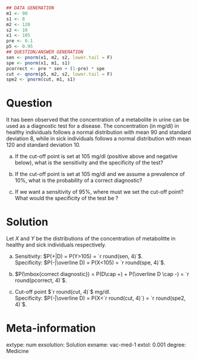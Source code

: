 
```r
## DATA GENERATION
m1 <- 90
s1 <- 8
m2 <- 120
s2 <- 10
x1 <- 105
pre <- 0.1
p5 <- 0.95
## QUESTION/ANSWER GENERATION
sen <- pnorm(x1, m2, s2, lower.tail = F)
spe <- pnorm(x1, m1, s1)
pcorrect <- pre * sen + (1-pre) * spe
cut <- qnorm(p5, m2, s2, lower.tail = F)
spe2 <- pnorm(cut, m1, s1)
```

Question
========
It has been observed that the concentration of a metabolite in urine can be used as a diagnostic test for a disease.
The concentration (in mg/dl) in healthy individuals follows a normal distribution with mean 90 and standard deviation 8, while in sick individuals follows a normal distribution with mean 120 and standard deviation 10.


a. If the cut-off point is set at 105 mg/dl (positive above and negative below), what is the sensitivity and the specificity of the test?

a. If the cut-off point is set at 105 mg/dl and we assume a prevalence of 10%, what is the probability of a correct diagnostic?

a. If we want a sensitivity of 95%, where must we set the cut-off point? What would the specificity of the test be  ?

Solution
========
Let $X$ and $Y$ be the distributions of the concentration of metabolitte in healthy and sick individuals respectively.


a. Sensitivity: $P(+|D) = P(Y>105) = `r round(sen, 4)`$.  
Specificity: $P(-|\overline D) = P(X<105) = `r round(spe, 4)`$.

a. $P(\mbox{correct diagnostic}) = P(D\cap +) + P(\overline D \cap -) = `r round(pcorrect, 4)`$. 

a. Cut-off point $`r round(cut, 4)`$ mg/dl.  
Specificity: $P(-|\overline D) = P(X<`r round(cut, 4)`) = `r round(spe2, 4)`$.

Meta-information 
================
extype: num
exsolution: Solution
exname: vac-med-1
extol: 0.001
degree: Medicine
 
